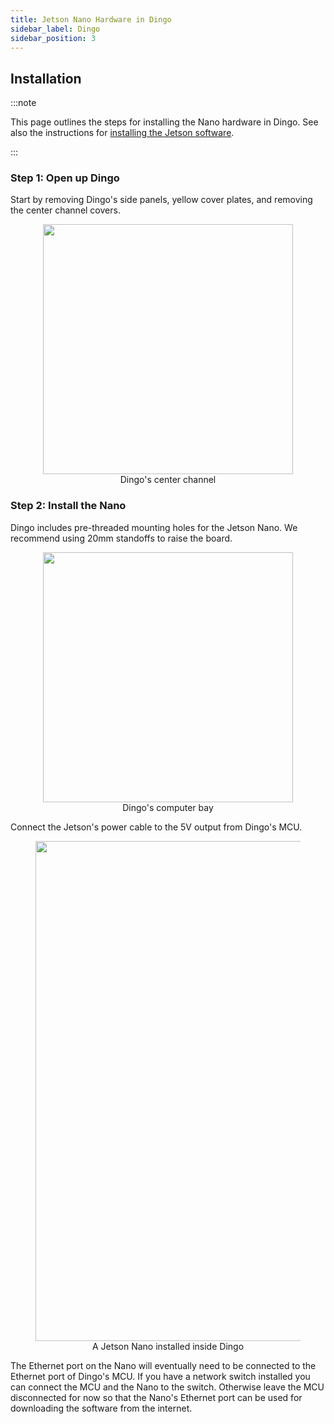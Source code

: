 ```yaml
---
title: Jetson Nano Hardware in Dingo
sidebar_label: Dingo
sidebar_position: 3
---
```


## Installation

:::note

This page outlines the steps for installing the Nano hardware in Dingo. See also
the instructions for
[installing the Jetson software](/docs/add-ons/computers/jetson/jetson_software).

:::

### Step 1: Open up Dingo

Start by removing Dingo's side panels, yellow cover plates, and removing the center channel covers.

<center>
  <figure>
    <img
      src="/img/computer_images/jetson/hardware/xavier_agx/dingo/center-channel.jpg"
      width="400"
    />
    <figcaption>Dingo's center channel</figcaption>
  </figure>
</center>

### Step 2: Install the Nano

Dingo includes pre-threaded mounting holes for the Jetson Nano. We recommend using 20mm standoffs to raise the board.

<center>
  <figure>
    <img
      src="/img/computer_images/jetson/hardware/xavier_agx/dingo/computer-bay.jpg"
      width="400"
    />
    <figcaption>Dingo's computer bay</figcaption>
  </figure>
</center>

Connect the Jetson's power cable to the 5V output from Dingo's MCU.

<center>
  <figure>
    <img
      src="/img/computer_images/jetson/hardware/nano/dingo/installed-jetson-nano.jpg"
      width="800"
    />
    <figcaption>A Jetson Nano installed inside Dingo</figcaption>
  </figure>
</center>

The Ethernet port on the Nano will eventually need to be connected to the Ethernet port of Dingo's MCU. If you have
a network switch installed you can connect the MCU and the Nano to the switch. Otherwise leave the MCU disconnected
for now so that the Nano's Ethernet port can be used for downloading the software from the internet.
